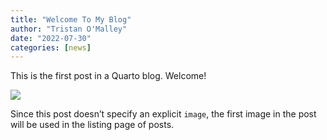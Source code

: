 ```yaml
---
title: "Welcome To My Blog"
author: "Tristan O'Malley"
date: "2022-07-30"
categories: [news]
---
```


This is the first post in a Quarto blog. Welcome!

![](thumbnail.jpg)

Since this post doesn't specify an explicit `image`, the first image in the post will be used in the listing page of posts.
